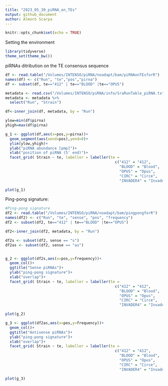 ```yaml
---
title: "2023_05_30_piRNA_on_TEs"
output: github_document
author: Almorò Scarpa
---
```


```r
knitr::opts_chunk$set(echo = TRUE)
```

Setting the environment
``` r
library(tidyverse)
theme_set(theme_bw())
```

piRNAs ditribution on the TE consensus sequence
``` r
df <- read.table("/Volumes/INTENSO/piRNA/noadapt/bam/piRNAonTEsforR")
names(df) <- c("Run", "te","pos","pirna")
df <- subset(df, te=="412" | te=="BLOOD" |te=="OPUS")

metadata <- read.csv("/Volumes/INTENSO/piRNA/info/SraRunTable_piRNA.txt")
metadata <- metadata %>%
  select("Run", "Strain")

df<-inner_join(df, metadata, by = "Run")

ylow=min(df$pirna)
yhigh=max(df$pirna)

g_1 <- ggplot(df,aes(x=pos,y=pirna))+
  geom_segment(aes(xend=pos),yend=0)+
  ylim(ylow,yhigh)+
  ylab("piRNA abundance [pmp]")+
  xlab("position of piRNA (5' end)")+
  facet_grid( Strain ~ te, labeller = labeller(te = 
                                                 c("412" = "412",
                                                   "BLOOD" = "Blood",
                                                   "OPUS" = "Opus",
                                                   "CIRC" = "Circe",
                                                   "INVADER4" = "Invader-4")))

plot(g_1)
```

Ping-pong signature:
``` r
#Ping-pong signature
df2 <- read.table("/Volumes/INTENSO/piRNA/noadapt/bam/pingpongforR")
names(df2) <- c("Run", "te", "sense", "pos", "frequency")
df2 <- subset(df2, te=="412" | te=="BLOOD" |te=="OPUS")

df2<-inner_join(df2, metadata, by = "Run")

df2s <- subset(df2, sense == "s")
df2as <- subset(df2, sense == "as")


g_2 <- ggplot(df2s,aes(x=pos,y=frequency))+
  geom_col()+
  ggtitle("Sense piRNAs")+
  ylab("ping-pong signature")+
  xlab("overlap")+
  facet_grid( Strain ~ te, labeller = labeller(te = 
                                                 c("412" = "412",
                                                   "BLOOD" = "Blood",
                                                   "OPUS" = "Opus",
                                                   "CIRC" = "Circe",
                                                   "INVADER4" = "Invader-4")))

plot(g_2)

g_3 <- ggplot(df2as,aes(x=pos,y=frequency))+
  geom_col()+
  ggtitle("Antisense piRNAs")+
  ylab("ping-pong signature")+
  xlab("overlap")+
  facet_grid( Strain ~ te, labeller = labeller(te = 
                                                 c("412" = "412",
                                                   "BLOOD" = "Blood",
                                                   "OPUS" = "Opus",
                                                   "CIRC" = "Circe",
                                                   "INVADER4" = "Invader-4")))

plot(g_3)
```